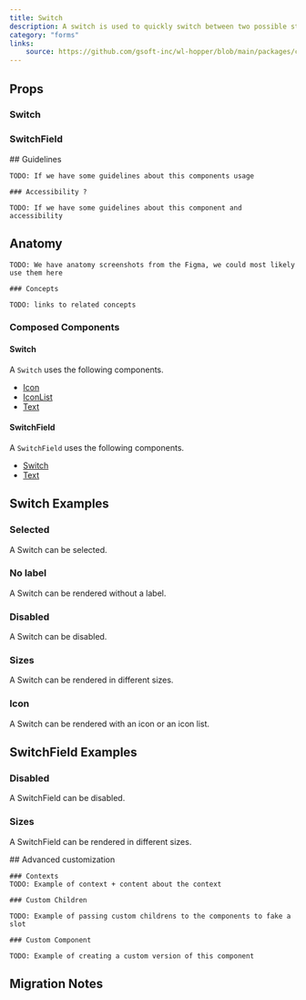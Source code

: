 ```yaml
---
title: Switch
description: A switch is used to quickly switch between two possible states. They are commonly used for “on/off” switches.
category: "forms"
links:
    source: https://github.com/gsoft-inc/wl-hopper/blob/main/packages/components/src/switch/src/Switch.tsx
---
```


<Example src="switch/docs/switch/preview" isOpen />

## Props

### Switch

<PropTable component="Switch" />

### SwitchField

<PropTable component="SwitchField" />

<FeatureFlag flag="next">
    ## Guidelines

    TODO: If we have some guidelines about this components usage

    ### Accessibility ?

    TODO: If we have some guidelines about this component and accessibility
</FeatureFlag>

## Anatomy

<FeatureFlag flag="rc">

    TODO: We have anatomy screenshots from the Figma, we could most likely use them here

    ### Concepts

    TODO: links to related concepts
</FeatureFlag>

### Composed Components

#### Switch

A `Switch` uses the following components.

- [Icon](./Icon)
- [IconList](./IconList)
- [Text](./Text)

#### SwitchField

A `SwitchField` uses the following components.

- [Switch](#props-switch)
- [Text](./Text)

## Switch Examples

### Selected

A Switch can be selected.

<Example src="switch/docs/switch/selected" />

### No label

A Switch can be rendered without a label.

<Example src="switch/docs/switch/nolabel" />

### Disabled

A Switch can be disabled.

<Example src="switch/docs/switch/disabled" />

### Sizes

A Switch can be rendered in different sizes.

<Example src="switch/docs/switch/sizes" />

### Icon

A Switch can be rendered with an icon or an icon list.

<Example src="switch/docs/switch/icons" />

## SwitchField Examples

### Disabled

A SwitchField can be disabled.

<Example src="switch/docs/switchfield/disabled" />

### Sizes

A SwitchField can be rendered in different sizes.

<Example src="switch/docs/switchfield/sizes" />

<FeatureFlag flag="next">
    ## Advanced customization

    ### Contexts
    TODO: Example of context + content about the context

    ### Custom Children

    TODO: Example of passing custom childrens to the components to fake a slot

    ### Custom Component

    TODO: Example of creating a custom version of this component
</FeatureFlag>

## Migration Notes

<MigrateGuide src="switch/docs/migration-notes" />
